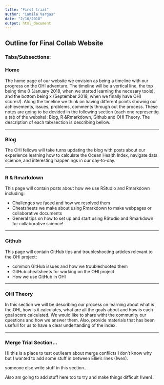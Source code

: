 ```yaml
---
title: "First trial"
author: "Camila Vargas"
date: "2/16/2018"
output: html_document
---
```


## Outline for Final Collab Website


### Tabs/Subsections:

### Home
The home page of our website we envision as being a timeline with our progress on the OHI adventure. The timeline will be a vertical line, the top being time 0 (January 2018, when we started learning the necesary tools), and the bottom being x (September 2018, when we finally have OHI scores!). Along the timeline we think on having different points showing our achievements, issues, problems, comments through out the process. These notes are going to be devided in the following section (each one representig a tab of the website): Blog, R &Rmarkdown, Github and OHI Theory. The description of each tab/section is describing bellow.

***

### Blog

The OHI fellows will take turns updating the blog with posts about our experience learning how to calculate the Ocean Health Index, navigate data science, and interesting happenings in our day-to-day.

***

### R & Rmarkdown

This page will contain posts about how we use RStudio and Rmarkdown including: 

* Challenges we faced and how we resolved them
* Cheatsheets we make about using Rmarkdown to make webpages or collaborative documents
* General tips on how to set up and start using RStudio and Rmarkdown for collaborative science!

***

### Github

This page will contain GitHub tips and troubleshooting articles relevant to the OHI project:

* common GitHub issues and how we troubleshooted them
* GitHub cheatsheets for working on the OHI project
* How we use GitHub in OHI

***

### OHI Theory

In this section we will be describing our process on learning about what is the OHI, how is it calculates, what are all the goals about and how is each goal score calculated. We would like to share witht the community our questions and how we answer them. Also, provide materials that has been usefull for us to have a clear undertanding of the index.  

***

### Merge Trial Section...

Hi this is a place to test out/learn about merge conflicts 
I don't know why but I wanted to add some stuff in between Ellie's lines (Iwen).

someone else write stuff in this section...

Also am going to add stuff here too to try and make things difficult (Iwen).











